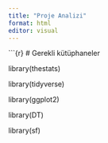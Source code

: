 ```yaml
---
title: "Proje Analizi"
format: html
editor: visual
---
```


\`\`\`{r} \# Gerekli kütüphaneler

library(thestats)

library(tidyverse)

library(ggplot2)

library(DT)

library(sf)
